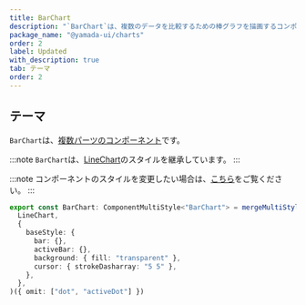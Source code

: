 ```yaml
---
title: BarChart
description: "`BarChart`は、複数のデータを比較するための棒グラフを描画するコンポーネントです。"
package_name: "@yamada-ui/charts"
order: 2
label: Updated
with_description: true
tab: テーマ
order: 2
---
```


## テーマ

`BarChart`は、[複数パーツのコンポーネント](/styled-system/theming/component-styles#複数パーツのコンポーネント)です。

:::note
`BarChart`は、[LineChart](/components/data-display/line-chart)のスタイルを継承しています。
:::

:::note
コンポーネントのスタイルを変更したい場合は、[こちら](/styled-system/theming/customize-theme#コンポーネントのスタイルを変更する)をご覧ください。
:::

```ts
export const BarChart: ComponentMultiStyle<"BarChart"> = mergeMultiStyle(
  LineChart,
  {
    baseStyle: {
      bar: {},
      activeBar: {},
      background: { fill: "transparent" },
      cursor: { strokeDasharray: "5 5" },
    },
  },
)({ omit: ["dot", "activeDot"] })
```
